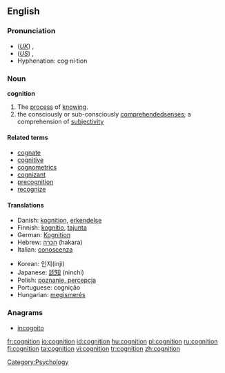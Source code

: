 ==English==

===Pronunciation===
*(''[[Received Pronunciation|UK]]'') {{IPA|/kɒgˈnɪʃən/}}, {{SAMPA|/kQg"nIS@n/}}
*(''[[General American|US]]'') {{IPA|/kɑgˈnɪʃən/}}, {{SAMPA|/kAg"nIs@n/}}
*Hyphenation: cog·ni·tion

===Noun===
{{wikipedia}}
'''cognition'''

# The [[process]] of [[know]]ing.
# the consciously or sub-consciously [[comprehended]][[ senses]]; a comprehension of [[subjectivity]]

====Related terms====
*[[cognate]]
*[[cognitive]]
*[[cognometrics]]
*[[cognizant]]
*[[precognition]]
*[[recognize]]

====Translations====
{{trans-top|process of knowing}}
*Danish: [[kognition]], [[erkendelse]]
*Finnish: [[kognitio]], [[tajunta]]
*German: [[Kognition]] {{f}}
*Hebrew: [[הכרה]] (hakara) {{f}}
*Italian: [[conoscenza]] {{m}}
{{trans-mid}}
*Korean: 인지(inji)
*Japanese: [[認知]] (ninchi)
*Polish: [[poznanie, percepcja]] {{n}}
*Portuguese: cognição
*Hungarian: [[megismerés]]
{{trans-bottom}}

===Anagrams===
*[[incognito]]

[[Category:Psychology]]

[[fr:cognition]]
[[io:cognition]]
[[id:cognition]]
[[hu:cognition]]
[[pl:cognition]]
[[ru:cognition]]
[[fi:cognition]]
[[ta:cognition]]
[[vi:cognition]]
[[tr:cognition]]
[[zh:cognition]]